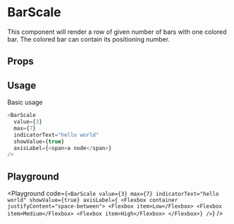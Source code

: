 
# BarScale

This component will render a row of given number of bars with one colored bar.
The colored bar can contain its positioning number.

## Props

<Props of={BarScale} />

## Usage

Basic usage

```javascript
<BarScale
  value={3}
  max={7}
  indicatorText="hello world"
  showValue={true}
  axisLabel={<span>a node</span>}
/>
```

## Playground

<Playground
  code={`
  <BarScale
    value={3}
    max={7}
    indicatorText="hello world"
    showValue={true}
    axisLabel={
      <Flexbox container justifyContent="space-between">
        <Flexbox item>Low</Flexbox>
        <Flexbox item>Medium</Flexbox>
        <Flexbox item>High</Flexbox>
      </Flexbox>}
    />
      `}
/>
